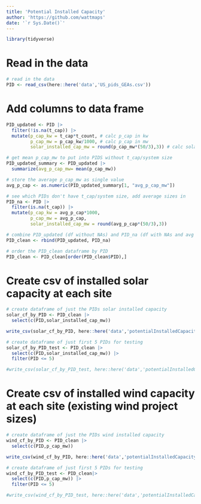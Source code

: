 ```yaml
---
title: 'Potential Installed Capacity'
author: 'https://github.com/wattmaps'
date: '`r Sys.Date()`'
---
```


```r
library(tidyverse)
```

# Read in the data
```r
# read in the data
PID <- read_csv(here::here('data','US_pids_GEAs.csv'))
```

# Add columns to data frame
```r
PID_updated <- PID |> 
  filter(!is.na(t_cap)) |> 
  mutate(p_cap_kw = t_cap*t_count, # calc p_cap in kw
         p_cap_mw = p_cap_kw/1000, # calc p_cap in mw
         solar_installed_cap_mw = round(p_cap_mw*(50/3),3)) # calc solar installed cap at each PID

# get mean p_cap_mw to put into PIDS without t_cap/system size
PID_updated_summary <- PID_updated |> 
  summarize(avg_p_cap_mw= mean(p_cap_mw))

# store the average p_cap_mw as single value
avg_p_cap <- as.numeric(PID_updated_summary[1, "avg_p_cap_mw"])

# see which PIDs don't have t_cap/system size, add average sizes in 
PID_na <- PID |> 
  filter(is.na(t_cap)) |> 
  mutate(p_cap_kw = avg_p_cap*1000,
         p_cap_mw = avg_p_cap,
         solar_installed_cap_mw = round(avg_p_cap*(50/3),3))

# combine PID_updated (df without NAs) and PID_na (df with NAs and avg values)
PID_clean <- rbind(PID_updated, PID_na) 

# order the PID_clean dataframe by PID
PID_clean <- PID_clean[order(PID_clean$PID),]
```

# Create csv of installed solar capacity at each site
```r
# create dataframe of just the PIDs solar installed capacity
solar_cf_by_PID <- PID_clean |> 
  select(c(PID,solar_installed_cap_mw))

write_csv(solar_cf_by_PID, here::here('data','potentialInstalledCapacity','solar_land_capacity.csv')) 

# create dataframe of just first 5 PIDs for testing
solar_cf_by_PID_test <- PID_clean |> 
  select(c(PID,solar_installed_cap_mw)) |> 
  filter(PID <= 5)

#write_csv(solar_cf_by_PID_test, here::here('data','potentialInstalledCapacity','solar_land_capacity_test.csv')) 
```

# Create csv of installed wind capacity at each site (existing wind project sizes)
```r
# create dataframe of just the PIDs wind installed capacity
wind_cf_by_PID <- PID_clean |> 
  select(c(PID,p_cap_mw))

write_csv(wind_cf_by_PID, here::here('data','potentialInstalledCapacity','wind_land_capacity.csv'))

# create dataframe of just first 5 PIDs for testing
wind_cf_by_PID_test <- PID_clean|> 
  select(c(PID,p_cap_mw)) |> 
  filter(PID <= 5)

#write_csv(wind_cf_by_PID_test, here::here('data','potentialInstalledCapacity','wind_land_capacity_test.csv'))
```

